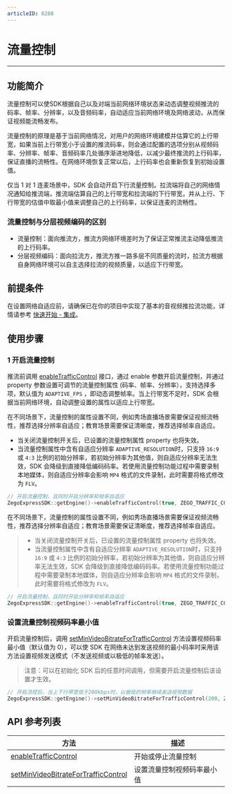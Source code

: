 ```yaml
---
articleID: 8280
---
```

# 流量控制

- - -

## 功能简介

流量控制可以使SDK根据自己以及对端当前网络环境状态来动态调整视频推流的码率、帧率、分辨率，以及音频码率，自动适应当前网络环境及网络波动，从而保证视频能流畅发布。

流量控制的原理是基于当前网络情况，对用户的网络环境建模并估算它的上行带宽，如果当前上行带宽小于设置的推流码率，则会通过配置的选项分别从视频码率、分辨率、帧率、音频码率几处循序渐进地降低，以减少最终推流的上行码率，保证直播的流畅性。在网络环境恢复正常以后，上行码率也会重新恢复到初始设置值。

仅当 1 对 1 连麦场景中，SDK 会自动开启下行流量控制。拉流端将自己的网络情况通知给推流端，推流端估算自己的上行带宽和拉流端的下行带宽，并从上行、下行带宽的估值中取最小值来调整自己的上行码率，以保证连麦的流畅性。

### 流量控制与分层视频编码的区别

* 流量控制：面向推流方，推流方网络环境差时为了保证正常推流主动降低推流的上行码率。
* 分层视频编码：面向拉流方，推流方推一路多层不同质量的流时，拉流方根据自身网络环境可以自主选择拉流的视频质量，以适应下行带宽。

## 前提条件

在设置网络自适应前，请确保已在你的项目中实现了基本的音视频推拉流功能，详情请参考 [快速开始 - 集成](!integration/sdk-integration)。
   
## 使用步骤

### 1 开启流量控制

推流前调用 [enableTrafficControl](https://doc-zh.zego.im/article/api?doc=Express_Video_SDK_API~CPP_linux~class~zego-express-i-zego-express-engine#enable-traffic-control) 接口，通过 enable 参数开启流量控制，并通过 property 参数设置可调节的流量控制属性 (码率、帧率、分辨率），支持选择多项，默认值为 `ADAPTIVE_FPS` ，即动态调整帧率。当上行带宽不足时，SDK 会根据当前网络环境，自动调整设置的属性以适应上行带宽。

在不同场景下，流量控制的属性设置不同，例如秀场直播场景需要保证视频流畅性，推荐选择分辨率自适应；教育场景需要保证清晰度，推荐选择帧率自适应。

<Warning title="注意">

- 当关闭流量控制开关后，已设置的流量控制属性 property 也将失效。
- 当流量控制属性中含有自适应分辨率 `ADAPTIVE_RESOLUTION`时，只支持 `16:9` 或 `4:3` 比例的初始分辨率，若初始分辨率为其他值，则自适应分辨率无法生效，SDK 会降级到直接降低编码码率。若使用流量控制功能过程中需要录制本地媒体，则自适应分辨率会影响 `MP4` 格式的文件录制，此时需要将格式修改为 `FLV`。

</Warning>

```cpp
// 开启流量控制，且同时开启分辨率和帧率自适应
ZegoExpressSDK::getEngine()->enableTrafficControl(true, ZEGO_TRAFFIC_CONTROL_PROPERTY_ADAPTIVE_FPS | ZEGO_TRAFFIC_CONTROL_PROPERTY_ADAPTIVE_RESOLUTION);
```

在不同场景下，流量控制的属性设置不同，例如秀场直播场景需要保证视频流畅性，推荐选择分辨率自适应；教育场景需要保证清晰度，推荐选择帧率自适应。
> * 当关闭流量控制开关后，已设置的流量控制属性 property 也将失效。
> * 当流量控制属性中含有自适应分辨率 `ADAPTIVE_RESOLUTION`时，只支持 `16:9` 或 `4:3` 比例的初始分辨率，若初始分辨率为其他值，则自适应分辨率无法生效，SDK 会降级到直接降低编码码率。若使用流量控制功能过程中需要录制本地媒体，则自适应分辨率会影响 `MP4` 格式的文件录制，此时需要将格式修改为 `FLV`。

```cpp
// 开启流量控制，且同时开启分辨率和帧率自适应
ZegoExpressSDK::getEngine()->enableTrafficControl(true, ZEGO_TRAFFIC_CONTROL_PROPERTY_ADAPTIVE_FPS | ZEGO_TRAFFIC_CONTROL_PROPERTY_ADAPTIVE_RESOLUTION);
```

### 设置流量控制视频码率最小值

开启流量控制后，调用 [setMinVideoBitrateForTrafficControl](https://doc-zh.zego.im/article/api?doc=Express_Video_SDK_API~CPP_linux~class~zego-express-i-zego-express-engine#set-min-video-bitrate-for-traffic-control) 方法设置视频码率最小值（默认值为 0），可以使 SDK 在网络未达到发送视频的最小码率时采用该方法设置视频发送模式（不发送视频或以极低的帧率发送）。

> 注意：可以在初始化 SDK 后的任意时间调用，但需要开启流量控制后该设置才生效。
   
   
```cpp
// 开启流控后，当上下行带宽低于200kbps时，以极低的帧率继续发送视频数据
ZegoExpressSDK::getEngine()->setMinVideoBitrateForTrafficControl(200, ZEGO_TRAFFIC_CONTROL_MIN_VIDEO_BITRATE_MODE_ULTRA_LOW_FPS);
```

## API 参考列表

| 方法                                                         | 描述                       |
| ------------------------------------------------------------ | -------------------------- |
| [enableTrafficControl](https://doc-zh.zego.im/article/api?doc=Express_Video_SDK_API~CPP_linux~class~zego-express-i-zego-express-engine#enable-traffic-control) | 开始或停止流量控制 |
| [setMinVideoBitrateForTrafficControl](https://doc-zh.zego.im/article/api?doc=Express_Video_SDK_API~CPP_linux~class~zego-express-i-zego-express-engine#set-min-video-bitrate-for-traffic-control) | 设置流量控制视频码率最小值 |
